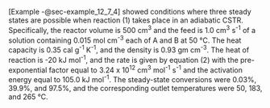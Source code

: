 [Example -@sec-example_12_7_4] showed conditions where three steady states are possible when reaction (1) takes place in an adiabatic CSTR. Specifically, the reactor volume is 500 cm^3^ and the feed is 1.0 cm^3^ s^-1^ of a solution containing 0.015 mol cm^-3^ each of A and B at 50 °C. The heat capacity is 0.35 cal g^-1^ K^-1^, and the density is 0.93 gm cm^-3^. The heat of reaction is -20 kJ mol^-1^, and the rate is given by equation (2) with the pre-exponential factor equal to 3.24 x 10^12^ cm^3^ mol^-1^ s^-1^ and the activation energy equal to 105.0 kJ mol^-1^. The steady-state conversions were 0.03%, 39.9%, and 97.5%, and the corresponding outlet temperatures were 50, 183, and 265 °C.